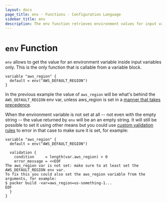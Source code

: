 ```yaml
---
layout: docs
page_title: env - Functions - Configuration Language
sidebar_title: env
description: The env function retrieves environment values for input variables.
---
```


# `env` Function

`env` allows to get the value for an environment variable inside input
variables only. This is the only function that is callable from a variable
block.

```hcl
variable "aws_region" {
  default = env("AWS_DEFAULT_REGION")
}
```

In the previous example the value of `aws_region` will be what's behind the
`AWS_DEFAULT_REGION` env var, unless aws_region is set in a [manner that takes
precedence](/docs/from-1.5/variables#assigning-values-to-build-variables).

When the environment variable is not set at all -- not even with the empty
string -- the value returned by `env` will be an an empty string. It will still
be possible to set it using other means but you could use [custom validation
rules](/docs/from-1.5/variables#custom-validation-rules) to error in that case
to make sure it is set, for example:

```hcl
variable "aws_region" {
  default = env("AWS_DEFAULT_REGION")

  validation {
    condition     = length(var.aws_region) > 0
    error_message = <<EOF
The aws_region var is not set: make sure to at least set the AWS_DEFAULT_REGION env var.
To fix this you could also set the aws_region variable from the arguments, for example:
$ packer build -var=aws_region=us-something-1...
EOF
  }
}
```



